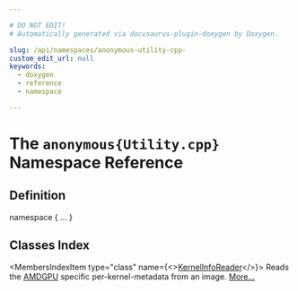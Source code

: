 ```yaml
---

# DO NOT EDIT!
# Automatically generated via docusaurus-plugin-doxygen by Doxygen.

slug: /api/namespaces/anonymous-utility-cpp-
custom_edit_url: null
keywords:
  - doxygen
  - reference
  - namespace

---
```





# The `anonymous{Utility.cpp}` Namespace Reference

<DoxygenPage pluginConfig={pluginConfig}>



## Definition

<CodeBlock>namespace &#123; ... &#125;</CodeBlock>

## Classes Index

<MembersIndex>

<MembersIndexItem
  type="class"
  name={<><a href="/docs/api/classes/anonymous-namespace-utility-cpp-/kernelinforeader">KernelInfoReader</a></>}>
Reads the <a href="/docs/api/namespaces/llvm/amdgpu">AMDGPU</a> specific per-kernel-metadata from an image. <a href="/docs/api/classes/anonymous-namespace-utility-cpp-/kernelinforeader/#details">More...</a>
</MembersIndexItem>

</MembersIndex>


</DoxygenPage>
